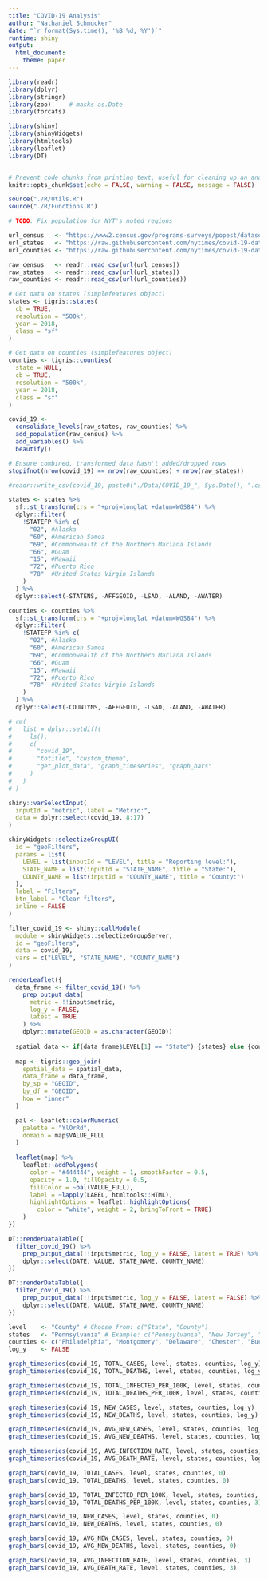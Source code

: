 ```yaml
---
title: "COVID-19 Analysis"
author: "Nathaniel Schmucker" 
date: "`r format(Sys.time(), '%B %d, %Y')`"
runtime: shiny
output: 
  html_document:
    theme: paper  
---
```


```r
library(readr)
library(dplyr)
library(stringr)
library(zoo)     # masks as.Date
library(forcats)

library(shiny)
library(shinyWidgets)
library(htmltools)
library(leaflet)
library(DT)


# Prevent code chunks from printing text, useful for cleaning up an analysis for presentation
knitr::opts_chunk$set(echo = FALSE, warning = FALSE, message = FALSE)

source("./R/Utils.R")
source("./R/Functions.R")

# TODO: Fix population for NYT's noted regions

```

```r
url_census   <- "https://www2.census.gov/programs-surveys/popest/datasets/2010-2019/counties/totals/co-est2019-alldata.csv"
url_states   <- "https://raw.githubusercontent.com/nytimes/covid-19-data/master/us-states.csv"
url_counties <- "https://raw.githubusercontent.com/nytimes/covid-19-data/master/us-counties.csv"

raw_census   <- readr::read_csv(url(url_census))
raw_states   <- readr::read_csv(url(url_states))
raw_counties <- readr::read_csv(url(url_counties))

# Get data on states (simplefeatures object)
states <- tigris::states(
  cb = TRUE, 
  resolution = "500k", 
  year = 2018,
  class = "sf"
) 

# Get data on counties (simplefeatures object)
counties <- tigris::counties(
  state = NULL,
  cb = TRUE,
  resolution = "500k",
  year = 2018,
  class = "sf"
) 

```

```r
covid_19 <-
  consolidate_levels(raw_states, raw_counties) %>% 
  add_population(raw_census) %>% 
  add_variables() %>% 
  beautify()

# Ensure combined, transformed data hasn't added/dropped rows
stopifnot(nrow(covid_19) == nrow(raw_counties) + nrow(raw_states))

#readr::write_csv(covid_19, paste0("./Data/COVID_19_", Sys.Date(), ".csv"))

states <- states %>% 
  sf::st_transform(crs = "+proj=longlat +datum=WGS84") %>% 
  dplyr::filter(
    !STATEFP %in% c(
      "02", #Alaska
      "60", #American Samoa
      "69", #Commonwealth of the Northern Mariana Islands
      "66", #Guam
      "15", #Hawaii
      "72", #Puerto Rico
      "78"  #United States Virgin Islands
    )
  ) %>% 
  dplyr::select(-STATENS, -AFFGEOID, -LSAD, -ALAND, -AWATER)

counties <- counties %>%
  sf::st_transform(crs = "+proj=longlat +datum=WGS84") %>% 
  dplyr::filter(
    !STATEFP %in% c(
      "02", #Alaska
      "60", #American Samoa
      "69", #Commonwealth of the Northern Mariana Islands
      "66", #Guam
      "15", #Hawaii
      "72", #Puerto Rico
      "78"  #United States Virgin Islands
    )
  ) %>% 
  dplyr::select(-COUNTYNS, -AFFGEOID, -LSAD, -ALAND, -AWATER)

# rm(
#   list = dplyr::setdiff(
#     ls(),
#     c(
#       "covid_19",
#       "totitle", "custom_theme",
#       "get_plot_data", "graph_timeseries", "graph_bars"
#     )
#   )
# )

```

```r
shiny::varSelectInput(
  inputId = "metric", label = "Metric:",
  data = dplyr::select(covid_19, 8:17)
)

shinyWidgets::selectizeGroupUI(
  id = "geoFilters",
  params = list(
    LEVEL = list(inputId = "LEVEL", title = "Reporting level:"),
    STATE_NAME = list(inputId = "STATE_NAME", title = "State:"),
    COUNTY_NAME = list(inputId = "COUNTY_NAME", title = "County:")
  ),
  label = "Filters",
  btn_label = "Clear filters",
  inline = FALSE
)

```

```r
filter_covid_19 <- shiny::callModule(
  module = shinyWidgets::selectizeGroupServer,
  id = "geoFilters",
  data = covid_19,
  vars = c("LEVEL", "STATE_NAME", "COUNTY_NAME")
)

```

```r
renderLeaflet({
  data_frame <- filter_covid_19() %>%
    prep_output_data(
      metric = !!input$metric,
      log_y = FALSE,
      latest = TRUE
    ) %>% 
    dplyr::mutate(GEOID = as.character(GEOID))
  
  spatial_data <- if(data_frame$LEVEL[1] == "State") {states} else {counties}
  
  map <- tigris::geo_join(
    spatial_data = spatial_data,
    data_frame = data_frame,
    by_sp = "GEOID",
    by_df = "GEOID",
    how = "inner"
  )

  pal <- leaflet::colorNumeric(
    palette = "YlOrRd",
    domain = map$VALUE_FULL
  )
  
  leaflet(map) %>%
    leaflet::addPolygons(
      color = "#444444", weight = 1, smoothFactor = 0.5,
      opacity = 1.0, fillOpacity = 0.5,
      fillColor = ~pal(VALUE_FULL),
      label = ~lapply(LABEL, htmltools::HTML),
      highlightOptions = leaflet::highlightOptions(
        color = "white", weight = 2, bringToFront = TRUE)
    )
})

```

```r
DT::renderDataTable({
  filter_covid_19() %>% 
    prep_output_data(!!input$metric, log_y = FALSE, latest = TRUE) %>% 
    dplyr::select(DATE, VALUE, STATE_NAME, COUNTY_NAME)
})

```

```r
DT::renderDataTable({
  filter_covid_19() %>% 
    prep_output_data(!!input$metric, log_y = FALSE, latest = FALSE) %>% 
    dplyr::select(DATE, VALUE, STATE_NAME, COUNTY_NAME)
})

```

```r
level    <- "County" # Choose from: c("State", "County")
states   <- "Pennsylvania" # Example: c("Pennsylvania", "New Jersey", "New York")
counties <- c("Philadelphia", "Montgomery", "Delaware", "Chester", "Bucks") # Example: "All"
log_y    <- FALSE

graph_timeseries(covid_19, TOTAL_CASES, level, states, counties, log_y)
graph_timeseries(covid_19, TOTAL_DEATHS, level, states, counties, log_y)

graph_timeseries(covid_19, TOTAL_INFECTED_PER_100K, level, states, counties, log_y)
graph_timeseries(covid_19, TOTAL_DEATHS_PER_100K, level, states, counties, log_y)

graph_timeseries(covid_19, NEW_CASES, level, states, counties, log_y)
graph_timeseries(covid_19, NEW_DEATHS, level, states, counties, log_y)

graph_timeseries(covid_19, AVG_NEW_CASES, level, states, counties, log_y)
graph_timeseries(covid_19, AVG_NEW_DEATHS, level, states, counties, log_y)

graph_timeseries(covid_19, AVG_INFECTION_RATE, level, states, counties, log_y)
graph_timeseries(covid_19, AVG_DEATH_RATE, level, states, counties, log_y)

graph_bars(covid_19, TOTAL_CASES, level, states, counties, 0)
graph_bars(covid_19, TOTAL_DEATHS, level, states, counties, 0)

graph_bars(covid_19, TOTAL_INFECTED_PER_100K, level, states, counties, 1)
graph_bars(covid_19, TOTAL_DEATHS_PER_100K, level, states, counties, 3)

graph_bars(covid_19, NEW_CASES, level, states, counties, 0)
graph_bars(covid_19, NEW_DEATHS, level, states, counties, 0)

graph_bars(covid_19, AVG_NEW_CASES, level, states, counties, 0)
graph_bars(covid_19, AVG_NEW_DEATHS, level, states, counties, 0)

graph_bars(covid_19, AVG_INFECTION_RATE, level, states, counties, 3)
graph_bars(covid_19, AVG_DEATH_RATE, level, states, counties, 3)

```
